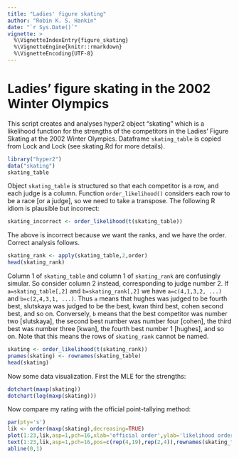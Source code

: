 ```yaml
---
title: "Ladies' figure skating"
author: "Robin K. S. Hankin"
date: "`r Sys.Date()`"
vignette: >
  %\VignetteIndexEntry{figure_skating}
  %\VignetteEngine{knitr::rmarkdown}
  %\VignetteEncoding{UTF-8}
---
```


# Ladies' figure skating in the 2002 Winter Olympics

This script creates and analyses hyper2 object "skating" which is a
likelihood function for the strengths of the competitors in the
Ladies' Figure Skating at the 2002 Winter Olympics.  Dataframe
```skating_table``` is copied from Lock and Lock (see skating.Rd for
more details).

```r
library("hyper2")
data("skating")
skating_table
```		

Object ```skating_table``` is structured so that each competitor is a
row, and each judge is a column.  Function ```order_likelihood()```
considers each row to be a race [or a judge], so we need to take a
transpose.  The following R idiom is plausible but incorrect:


```r
skating_incorrect <- order_likelihood(t(skating_table))
```

The above is incorrect because we want the ranks, and we have the
order.  Correct analysis follows.


```r
skating_rank <- apply(skating_table,2,order)
head(skating_rank)
```

Column 1 of ```skating_table``` and column 1 of ```skating_rank``` are
confusingly simular.  So consider column 2 instead, corresponding to
judge number 2.  If ```a=skating_table[,2]``` and
```b=skating_rank[,2]``` we have ```a=c(4,1,3,2, ...)``` and
```b=c(2,4,3,1, ...)```.  Thus ```a``` means that hughes was judged to
be fourth best, slutskaya was judged to be the best, kwan third best,
cohen second best, and so on.  Conversely, ```b``` means that the best
competitor was number two [slutskaya], the second best number was
number four [cohen], the third best was number three [kwan], the
fourth best number 1 [hughes], and so on.  Note that this means the
rows of ```skating_rank``` cannot be named.


```r
skating <- order_likelihood(t(skating_rank))
pnames(skating) <- rownames(skating_table)
head(skating)
```

Now some data visualization.  First the MLE for the strengths:


```r
dotchart(maxp(skating))
dotchart(log(maxp(skating)))
```


Now compare my rating with the official point-tallying method:

```r
par(pty='s')
lik <- order(maxp(skating),decreasing=TRUE)
plot(1:23,lik,asp=1,pch=16,xlab='official order',ylab='likelihood order')
text(1:23,lik,asp=1,pch=16,pos=c(rep(4,19),rep(2,4)),rownames(skating_table))
abline(0,1)
```

